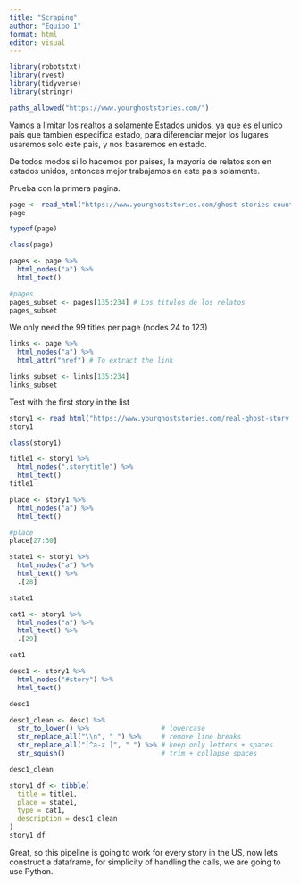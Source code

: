 ```yaml
---
title: "Scraping"
author: "Equipo 1"
format: html
editor: visual
---
```


```r
library(robotstxt)
library(rvest)
library(tidyverse)
library(stringr)
```

```r
paths_allowed("https://www.yourghoststories.com/")
```
Vamos a limitar los realtos a solamente Estados unidos, ya que es el unico pais que tambien especifica estado, para diferenciar mejor los lugares usaremos solo este pais, y nos basaremos en estado.

De todos modos si lo hacemos por paises, la mayoria de relatos son en estados unidos, entonces mejor trabajamos en este pais solamente.

Prueba con la primera pagina.

```r
page <- read_html("https://www.yourghoststories.com/ghost-stories-countries.php?country=US&page=1")
page
```
```r
typeof(page)
```

```r
class(page)
```

```r
pages <- page %>%
  html_nodes("a") %>%
  html_text()

#pages
pages_subset <- pages[135:234] # Los titulos de los relatos
pages_subset
```
We only need the 99 titles per page (nodes 24 to 123)

```r
links <- page %>%
  html_nodes("a") %>%
  html_attr("href") # To extract the link

links_subset <- links[135:234]
links_subset
```
Test with the first story in the list

```r
story1 <- read_html("https://www.yourghoststories.com/real-ghost-story.php?story=28570")
story1
```
```r
class(story1)
```

```r
title1 <- story1 %>%
  html_nodes(".storytitle") %>%
  html_text()
title1
```
```r
place <- story1 %>%
  html_nodes("a") %>%
  html_text()

#place
place[27:30]
```

```r
state1 <- story1 %>%
  html_nodes("a") %>%
  html_text() %>%
  .[28]

state1
```

```r
cat1 <- story1 %>%
  html_nodes("a") %>%
  html_text() %>%
  .[29]

cat1
```
```r
desc1 <- story1 %>%
  html_nodes("#story") %>%
  html_text()

desc1
```

```r
desc1_clean <- desc1 %>%
  str_to_lower() %>%                  # lowercase
  str_replace_all("\\n", " ") %>%     # remove line breaks
  str_replace_all("[^a-z ]", " ") %>% # keep only letters + spaces
  str_squish()                        # trim + collapse spaces

desc1_clean
```


```r
story1_df <- tibble(
  title = title1,
  place = state1,
  type = cat1,
  description = desc1_clean
)
story1_df
```
Great, so this pipeline is going to work for every story in the US, now lets construct a dataframe, for simplicity of handling the calls, we are going to use Python.

